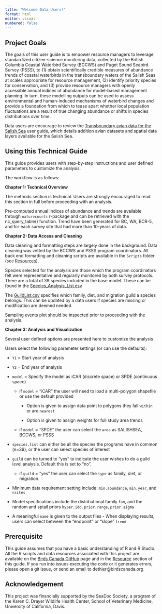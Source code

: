 ```yaml
---
title: "Welcome Data Users!"
format: html
editor: visual
numbered: false
---
```


## Project Goals {#0.1Intro}

The goals of this user guide is to empower resource managers to leverage standardized citizen-science monitoring data, collected by the British Columbia Coastal Waterbird Survey (BCCWS) and Puget Sound Seabird Survey (PSSS), to (1) obtain scientifically credible measures of abundance trends of coastal waterbirds in the transboundary waters of the Salish Seas at scales appropriate for resource management, (2) identify priority species for conservation, and (3) provide resource managers with openly accessible annual indices of abundance for model-based management planning. In turn, these modelling outputs can be used to assess environmental and human-induced mechanisms of waterbird changes and provide a foundation from which to tease apart whether local population fluctuations are a result of true changing abundance or shifts in species distributions over time.

Data users are encourage to review the [Transboundary avian data for the Salish Sea](https://birdscanada.github.io/TransboundaryData_SalishSea/) user guide, which details addition avian datasets and spatial data layers available for the Salish Sea.

## Using this Technical Guide {#0.2Intro}

This guide provides users with step-by-step instructions and user defined parameters to customize the analysis.

The workflow is as follows:

**Chapter 1: Technical Overview**

The methods section is technical. Users are strongly encouraged to read this section in full before proceeding with an analysis.

Pre-computed annual indices of abundance and trends are available through `naturecounts` r-package and can be retrieved with the nc_query_table() function. Trend have been generated for BC, WA, BCR-5, and for each survey site that had more than 10-years of data.

**Chapter 2: Data Access and Cleaning**

Data cleaning and formatting steps are largely done in the background. Data cleaning was vetted by the BCCWS and PSSS program coordinators. All back end formatting and cleaning scripts are available in the `Scripts` folder (see [Resources](#9.9BirdsCan)).

Species selected for the analysis are those which the program coordinators felt were representative and regularly monitored by both survey protocols. There are a total of 39 species included in the base model. These can be found in the [Species_Analysis_List.csv](Data/Species_Analysis_List.csv)

The [GuildList.csv](Data/GuildList.csv) specifies which family, diet, and migration guild a species belongs. This can be updated by a data users if species are missing or modification are deemed needed.

Sampling events plot should be inspected prior to proceeding with the analysis.

**Chapter 3: Analysis and Visualization**

Several user defined options are presented here to customize the analysis

Users select the following parameter settings (or can use the defaults):

-   `Y1` = Start year of analysis

-   `Y2` = End year of analysis

-   `model` = Specify the model as iCAR (discrete space) or SPDE (continuous space)

    -   if `model` = "iCAR" the user will need to load a multi-polygon shapefile or use the default provided

        -   Option is given to assign data point to polygons they fall `within` or are `nearest`

        -   Option is given to assign weights for full study area trends

    -   if `model` = "SPDE" the user can select the `area` as SALISHSEA, BCCWS, or PSSS

-   `species.list` can either be all the species the programs have in common (n=39), or the user can select species of interest

-   `guild` can be turned to "yes" to indicate the user wishes to do a guild level analysis. Default this is set to "no".

    -   if `guild` = "yes" the user can select the `type` as family, diet, or migration.

-   Minimum data requirement setting include: `min.abundance`, `min.year`, and `nsites`

-   Model specifications include the distributional family `fam`, and the random and sptail priors `hyper.idd`, `prior.range`, `prior.sigma`

-   A meaningful `name` is given to the output files - When displaying results, users can select between the "endpoint" or "slope" `trend`

## Prerequisite

This guide assumes that you have a basic understanding of R and R Studio. All the R scripts and data resources associated with this project are available on the [Birds Canada GitHub](https://github.com/BirdsCanada/SalishSeaTrends) page and in the [Resource](#9.9BirdsCan) section of this guide. If you run into issues executing the code or it generates errors, please open a git issue, or send an email to dethier\@birdscanada.org.

## Acknowledgement {#0.3Intro}

This project was financially supported by the SeaDoc Society, a program of the Karen C. Drayer Wildlife Health Center, School of Veterinary Medicine, University of California, Davis.
